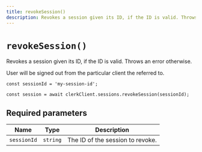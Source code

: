 ```yaml
---
title: revokeSession()
description: Revokes a session given its ID, if the ID is valid. Throws an error otherwise.
---
```


# `revokeSession()`

Revokes a session given its ID, if the ID is valid. Throws an error otherwise.

User will be signed out from the particular client the referred to.

```tsx
const sessionId = 'my-session-id';

const session = await clerkClient.sessions.revokeSession(sessionId);
```

## Required parameters

| Name | Type | Description |
| --- | --- | --- |
| `sessionId` | `string` | The ID of the session to revoke. |